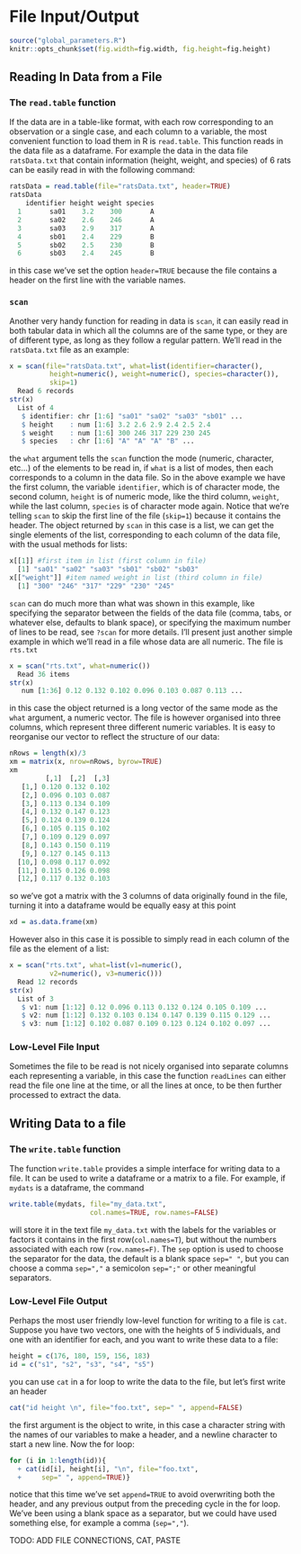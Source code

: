 # File Input/Output {#IO}

```{r setup, include=FALSE}
source("global_parameters.R")
knitr::opts_chunk$set(fig.width=fig.width, fig.height=fig.height)
```

## Reading In Data from a File

### The `read.table` function {#read.table}

If the data are in a table-like format, with each row corresponding to an observation or a single case, and each column to a variable, the most convenient function to load them in R is `read.table`. This function reads in the data file as a dataframe. For example the data in the data file `ratsData.txt` that contain information (height, weight, and species) of 6 rats can be easily read in with the following command:
```{r, eval=FALSE}
ratsData = read.table(file="ratsData.txt", header=TRUE)
ratsData
    identifier height weight species
  1       sa01    3.2    300       A
  2       sa02    2.6    246       A
  3       sa03    2.9    317       A
  4       sb01    2.4    229       B
  5       sb02    2.5    230       B
  6       sb03    2.4    245       B
```
in this case we've set the option `header=TRUE` because the file contains a header on the first line with the variable names.


### `scan` {#scan}

Another very handy function for reading in data is `scan`, it can easily read in both tabular data in which all the columns are of the same type, or they are of different type, as long as they follow a regular pattern. We'll read in the `ratsData.txt` file as an example:
```{r eval=FALSE}
x = scan(file="ratsData.txt", what=list(identifier=character(),
          height=numeric(), weight=numeric(), species=character()),
          skip=1)
  Read 6 records
str(x)
  List of 4
   $ identifier: chr [1:6] "sa01" "sa02" "sa03" "sb01" ...
   $ height    : num [1:6] 3.2 2.6 2.9 2.4 2.5 2.4
   $ weight    : num [1:6] 300 246 317 229 230 245
   $ species   : chr [1:6] "A" "A" "A" "B" ...
```
the `what` argument tells the `scan` function the mode (numeric, character, etc...) of the elements to be read in, if `what` is a list of modes, then each corresponds to a column in the data file. So in the above example we have the first column, the variable `identifier`, which is of character mode, the second column, `height` is of numeric mode, like the third column, `weight`, while the last column, `species` is of character mode again. Notice that we're telling `scan` to skip the first line of the file (`skip=1`) because it contains the header. The object returned by `scan` in this case is a list, we can get the single elements of the list, corresponding to each column of the data file, with the usual methods for lists:
```{r eval=FALSE}
x[[1]] #first item in list (first column in file)
  [1] "sa01" "sa02" "sa03" "sb01" "sb02" "sb03"
x[["weight"]] #item named weight in list (third column in file)
  [1] "300" "246" "317" "229" "230" "245"
```
`scan` can do much more than what was shown in this example, like specifying the separator between the fields of the data file (comma, tabs, or whatever else, defaults to blank space), or specifying the maximum number of lines to be read, see `?scan` for more details. I'll present just another simple example in which we'll read in a file whose data are all numeric. The file is `rts.txt`
```{r, eval=FALSE}
x = scan("rts.txt", what=numeric())
  Read 36 items
str(x)
   num [1:36] 0.12 0.132 0.102 0.096 0.103 0.087 0.113 ...
```
in this case the object returned is a long vector of the same mode as the `what` argument, a numeric vector. The file is however organised into three columns, which represent three different numeric variables. It is easy to reorganise our vector to reflect the structure of our data:
```{r eval=FALSE}
nRows = length(x)/3
xm = matrix(x, nrow=nRows, byrow=TRUE)
xm
         [,1]  [,2]  [,3]
   [1,] 0.120 0.132 0.102
   [2,] 0.096 0.103 0.087
   [3,] 0.113 0.134 0.109
   [4,] 0.132 0.147 0.123
   [5,] 0.124 0.139 0.124
   [6,] 0.105 0.115 0.102
   [7,] 0.109 0.129 0.097
   [8,] 0.143 0.150 0.119
   [9,] 0.127 0.145 0.113
  [10,] 0.098 0.117 0.092
  [11,] 0.115 0.126 0.098
  [12,] 0.117 0.132 0.103
```
so we've got a matrix with the 3 columns of data originally found in the file, turning it into a dataframe would be equally easy at this point
```{r eval=FALSE}
xd = as.data.frame(xm)
```
However also in this case it is possible to simply read in each column of the file as the element of a list:
```{r eval=FALSE}
x = scan("rts.txt", what=list(v1=numeric(),
          v2=numeric(), v3=numeric()))
  Read 12 records
str(x)
  List of 3
   $ v1: num [1:12] 0.12 0.096 0.113 0.132 0.124 0.105 0.109 ...
   $ v2: num [1:12] 0.132 0.103 0.134 0.147 0.139 0.115 0.129 ...
   $ v3: num [1:12] 0.102 0.087 0.109 0.123 0.124 0.102 0.097 ...
```

### Low-Level File Input

Sometimes the file to be read is not nicely organised into separate columns each representing a variable, in this case the function `readLines` can either read the file one line at the time, or all the lines at once, to be then further processed to extract the data.

## Writing Data to a file

### The `write.table` function {#write.table}

The function `write.table` provides a simple interface for writing data to a file. It can be used to write a dataframe or a matrix to a file. For example, if `mydats` is a dataframe, the command
```{r eval=FALSE}
write.table(mydats, file="my_data.txt",
                    col.names=TRUE, row.names=FALSE)
```
will store it in the text file `my_data.txt` with the labels for the variables or factors it contains in the first row(`col.names=T`), but without the numbers associated with each row (`row.names=F)`. The `sep` option is used to choose the separator for the data, the default is a blank space `sep=" "`, but you can choose a comma `sep=","` a semicolon `sep=";"` or other meaningful separators.

### Low-Level File Output {#cat}

 Perhaps the most user friendly low-level function for writing to a file is `cat`. Suppose you have two vectors, one with the heights of 5 individuals, and one with an identifier for each, and you want to write these data to a file:
```{r eval=FALSE}
height = c(176, 180, 159, 156, 183)
id = c("s1", "s2", "s3", "s4", "s5")
```
you can use `cat` in a for loop to write the data to the file, but let's first write an header
```{r eval=FALSE}
cat("id height \n", file="foo.txt", sep=" ", append=FALSE)
```
the first argument is the object to write, in this case a character string with the names of our variables to make a header, and a newline character to start a new line. Now the for loop:
```{r eval=FALSE}
for (i in 1:length(id)){
  + cat(id[i], height[i], "\n", file="foo.txt",
  +     sep=" ", append=TRUE)}
```
notice that this time we've set `append=TRUE` to avoid overwriting both the header, and any previous output from the preceding cycle in the for loop. We've been using a blank space as a separator, but we could have used something else, for example a comma (`sep=","`).



TODO: ADD FILE CONNECTIONS, CAT, PASTE


